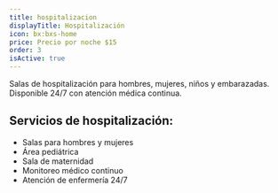 ```yaml
---
title: hospitalizacion
displayTitle: Hospitalización
icon: bx:bxs-home
price: Precio por noche $15
order: 3
isActive: true
---
```


Salas de hospitalización para hombres, mujeres, niños y embarazadas. Disponible 24/7 con atención médica continua.

## Servicios de hospitalización:
- Salas para hombres y mujeres
- Área pediátrica
- Sala de maternidad
- Monitoreo médico continuo
- Atención de enfermería 24/7

